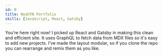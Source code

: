 ```yaml
---
id: 0
title: NoahTN Portfolio
skills: [JavaScript, React, Gatsby]
---
```



You're here right now! I picked up React and Gatsby in making this clean and efficient site. 
It uses GraphQL to fetch data from MDX files so it's easy to add new projects. 
I've made the layout modular, so if you clone the repo you can rearrange and remix them as you like.